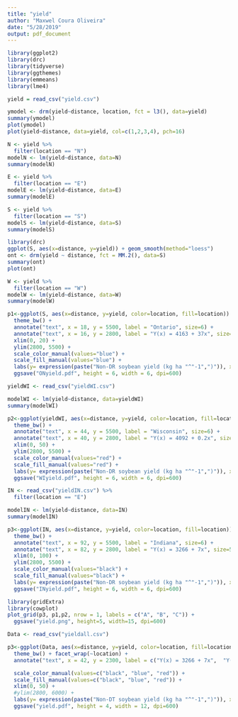 ```yaml
---
title: "yield"
author: "Maxwel Coura Oliveira"
date: "5/28/2019"
output: pdf_document
---
```




```r
library(ggplot2)
library(drc)
library(tidyverse)
library(ggthemes)
library(emmeans)
library(lme4)
```




```r
yield = read_csv("yield.csv")
```




```r
ymodel <- drm(yield~distance, location, fct = l3(), data=yield)
summary(ymodel)
plot(ymodel)
plot(yield~distance, data=yield, col=c(1,2,3,4), pch=16)
```

```r
N <- yield %>% 
  filter(location == "N")
modelN <- lm(yield~distance, data=N)
summary(modelN)
```

```r
E <- yield %>% 
  filter(location == "E")
modelE <- lm(yield~distance, data=E)
summary(modelE)
```


```r
S <- yield %>% 
  filter(location == "S")
modelS <- lm(yield~distance, data=S)
summary(modelS)
```



```r
library(drc)
ggplot(S, aes(x=distance, y=yield)) + geom_smooth(method="loess")
ont <- drm(yield ~ distance, fct = MM.2(), data=S)
summary(ont)
plot(ont)
```





```r
W <- yield %>% 
  filter(location == "W")
modelW <- lm(yield~distance, data=W)
summary(modelW)
```





```r
p1<-ggplot(S, aes(x=distance, y=yield, color=location, fill=location)) + geom_point() + geom_smooth(method=lm, alpha=0.2) + #geom_point(pch=1) + 
  theme_bw() +
  annotate("text", x = 18, y = 5500, label = "Ontario", size=6) +
  annotate("text", x = 16, y = 2800, label = "Y(x) = 4163 + 37x", size=5) +
  xlim(0, 20) +
  ylim(2800, 5500) +
  scale_color_manual(values="blue") +
  scale_fill_manual(values="blue") +
  labs(y= expression(paste("Non-DR soybean yield (kg ha "^"-1",")")), x= "Distance (m)") + theme(legend.position = "none", legend.text = element_text(size=11), legend.title = element_blank(), panel.grid = element_blank(), axis.title = element_text(size=15), axis.text = element_text(size=14, color="black")) +
  ggsave("ONyield.pdf", height = 6, width = 6, dpi=600)
```




```r
yieldWI <- read_csv("yieldWI.csv")
```


```r
modelWI <- lm(yield~distance, data=yieldWI)
summary(modelWI)
```


```r
p2<-ggplot(yieldWI, aes(x=distance, y=yield, color=location, fill=location)) + geom_point() + geom_smooth(method=lm, alpha=0.2)  + 
  theme_bw() +
  annotate("text", x = 44, y = 5500, label = "Wisconsin", size=6) + 
  annotate("text", x = 40, y = 2800, label = "Y(x) = 4092 + 0.2x", size=5) +
  xlim(0, 50) +
  ylim(2800, 5500) +
  scale_color_manual(values="red") +
  scale_fill_manual(values="red") +
  labs(y= expression(paste("Non-DR soybean yield (kg ha "^"-1",")")), x= "Distance (m)") + theme(legend.position = "none", legend.text = element_text(size=11), legend.title = element_blank(), panel.grid = element_blank(), axis.title = element_text(size=15), axis.text = element_text(size=14, color="black")) +
  ggsave("WIyield.pdf", height = 6, width = 6, dpi=600)
```

```r
IN <- read_csv("yieldIN.csv") %>% 
  filter(location == "E")
```


```r
modelIN <- lm(yield~distance, data=IN)
summary(modelIN)
```

```r
p3<-ggplot(IN, aes(x=distance, y=yield, color=location, fill=location)) + geom_point() + geom_smooth(method=lm, alpha=0.2) + geom_point() + 
  theme_bw() +
  annotate("text", x = 92, y = 5500, label = "Indiana", size=6) + 
  annotate("text", x = 82, y = 2800, label = "Y(x) = 3266 + 7x", size=5) +
  xlim(0, 100) +
  ylim(2800, 5500) +
  scale_color_manual(values="black") +
  scale_fill_manual(values="black") +
  labs(y= expression(paste("Non-DR soybean yield (kg ha "^"-1",")")), x= "Distance (m)") + theme(legend.position = "none", legend.text = element_text(size=11), legend.title = element_blank(), panel.grid = element_blank(), axis.title = element_text(size=15), axis.text = element_text(size=14, color="black")) +
  ggsave("INyield.pdf", height = 6, width = 6, dpi=600)
```


```r
library(gridExtra)
library(cowplot)
plot_grid(p3, p1,p2, nrow = 1, labels = c("A", "B", "C")) +
  ggsave("yield.png", height=5, width=15, dpi=600)
```



```r
Data <- read_csv("yieldall.csv")
```



```r
p3<-ggplot(Data, aes(x=distance, y=yield, color=location, fill=location)) + geom_smooth(method=lm, alpha=0.2) + #geom_point(pch=1) + 
  theme_bw() + facet_wrap(~location) +
  annotate("text", x = 42, y = 2300, label = c("Y(x) = 3266 + 7x",  "Y(x) = 4163 + 37x", "Y(x) = 4092 + 0.2x"), size=4) +

  scale_color_manual(values=c("black", "blue", "red")) +
  scale_fill_manual(values=c("black", "blue", "red")) +
  xlim(0, 50) +
  #ylim(2800, 6000) +
  labs(y= expression(paste("Non-DT soybean yield (kg ha "^"-1",")")), x= "Distance (m)") + theme(legend.position = "none", legend.text = element_text(size=11), legend.title = element_blank(), panel.grid = element_blank(), axis.title = element_text(size=13), axis.text = element_text(size=11, color="black"), strip.text = element_text(size=13)) +
  ggsave("yield.pdf", height = 4, width = 12, dpi=600)
```













